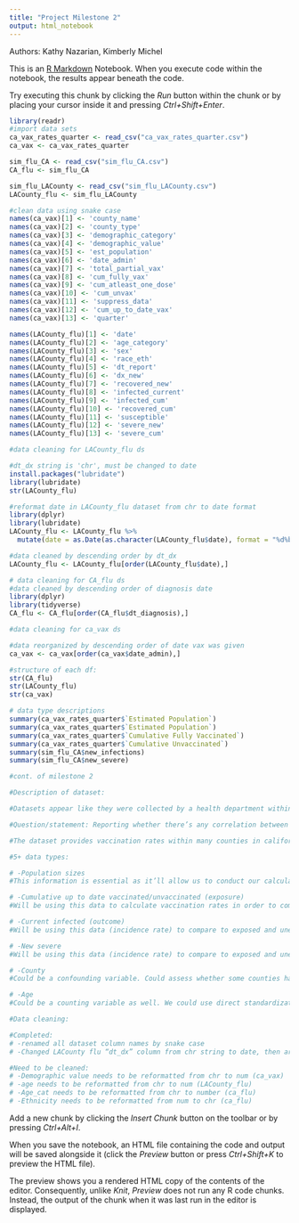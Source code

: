 ```yaml
---
title: "Project Milestone 2"
output: html_notebook
---
```

Authors: Kathy Nazarian, Kimberly Michel

This is an [R Markdown](http://rmarkdown.rstudio.com) Notebook. When you execute code within the notebook, the results appear beneath the code. 

Try executing this chunk by clicking the *Run* button within the chunk or by placing your cursor inside it and pressing *Ctrl+Shift+Enter*. 

```r
library(readr)
#import data sets
ca_vax_rates_quarter <- read_csv("ca_vax_rates_quarter.csv")
ca_vax <- ca_vax_rates_quarter

sim_flu_CA <- read_csv("sim_flu_CA.csv")
CA_flu <- sim_flu_CA

sim_flu_LACounty <- read_csv("sim_flu_LACounty.csv")
LACounty_flu <- sim_flu_LACounty
```


```r
#clean data using snake case
names(ca_vax)[1] <- 'county_name'
names(ca_vax)[2] <- 'county_type'
names(ca_vax)[3] <- 'demographic_category'
names(ca_vax)[4] <- 'demographic_value'
names(ca_vax)[5] <- 'est_population'
names(ca_vax)[6] <- 'date_admin'
names(ca_vax)[7] <- 'total_partial_vax'
names(ca_vax)[8] <- 'cum_fully_vax'
names(ca_vax)[9] <- 'cum_atleast_one_dose'
names(ca_vax)[10] <- 'cum_unvax'
names(ca_vax)[11] <- 'suppress_data'
names(ca_vax)[12] <- 'cum_up_to_date_vax'
names(ca_vax)[13] <- 'quarter'

names(LACounty_flu)[1] <- 'date'
names(LACounty_flu)[2] <- 'age_category'
names(LACounty_flu)[3] <- 'sex'
names(LACounty_flu)[4] <- 'race_eth'
names(LACounty_flu)[5] <- 'dt_report'
names(LACounty_flu)[6] <- 'dx_new'
names(LACounty_flu)[7] <- 'recovered_new'
names(LACounty_flu)[8] <- 'infected_current'
names(LACounty_flu)[9] <- 'infected_cum'
names(LACounty_flu)[10] <- 'recovered_cum'
names(LACounty_flu)[11] <- 'susceptible'
names(LACounty_flu)[12] <- 'severe_new'
names(LACounty_flu)[13] <- 'severe_cum'

```


```r
#data cleaning for LACounty_flu ds

#dt_dx string is 'chr', must be changed to date
install.packages("lubridate")
library(lubridate)
str(LACounty_flu)

#reformat date in LACounty_flu dataset from chr to date format
library(dplyr)
library(lubridate)
LACounty_flu <- LACounty_flu %>%
  mutate(date = as.Date(as.character(LACounty_flu$date), format = "%d%b%Y"))

#data cleaned by descending order by dt_dx
LACounty_flu <- LACounty_flu[order(LACounty_flu$date),]
```


```r
# data cleaning for CA_flu ds
#data cleaned by descending order of diagnosis date
library(dplyr)
library(tidyverse)
CA_flu <- CA_flu[order(CA_flu$dt_diagnosis),]

```


```r
#data cleaning for ca_vax ds

#data reorganized by descending order of date vax was given
ca_vax <- ca_vax[order(ca_vax$date_admin),]
```


```r
#structure of each df:
str(CA_flu)
str(LACounty_flu)
str(ca_vax)

# data type descriptions
summary(ca_vax_rates_quarter$`Estimated Population`)
summary(ca_vax_rates_quarter$`Estimated Population`)
summary(ca_vax_rates_quarter$`Cumulative Fully Vaccinated`)
summary(ca_vax_rates_quarter$`Cumulative Unvaccinated`)
summary(sim_flu_CA$new_infections)
summary(sim_flu_CA$new_severe)
```


```r
#cont. of milestone 2

#Description of dataset:

#Datasets appear like they were collected by a health department within CA or Los Angeles. The data that was collected includes cases of flu as well as vaccine uptake data. Timeframe of each dataset ranges between 2020-2023 within different counties across California.

#Question/statement: Reporting whether there’s any correlation between flu vaccination rates and covid vaccination rates.

#The dataset provides vaccination rates within many counties in california as well as the amount of cases. This will allow us to conduct our analysis in order to determine whether there’s any correlation between flu and covid vaccination rates by running appropriate statistical tests.

#5+ data types:

# -Population sizes 
#This information is essential as it’ll allow us to conduct our calculations in order to determine rates.

# -Cumulative up to date vaccinated/unvaccinated (exposure)
#Will be using this data to calculate vaccination rates in order to compare them to flu rates among exposed and unexposed

# -Current infected (outcome)
#Will be using this data (incidence rate) to compare to exposed and unexposed populations (vaccinated/unvaccinated)

# -New severe
#Will be using this data (incidence rate) to compare to exposed and unexposed populations (vaccinated/unvaccinated)

# -County
#Could be a confounding variable. Could assess whether some counties have higher vaccination/flu rates which would be considered a disparity.

# -Age 
#Could be a counting variable as well. We could use direct standardization in order to see the crude rates among different age groups in order to assess whether certain age groups have higher rates than others.

#Data cleaning:

#Completed:
# -renamed all dataset column names by snake case
# -Changed LACounty flu “dt_dx” column from chr string to date, then arranges in chronological order + removed extra columns + moved “date” column to first

#Need to be cleaned:
# -Demographic value needs to be reformatted from chr to num (ca_vax)
# -age needs to be reformatted from chr to num (LACounty_flu)
# -Age_cat needs to be reformatted from chr to number (ca_flu)
# -Ethnicity needs to be reformatted from num to chr (ca_flu)

```

Add a new chunk by clicking the *Insert Chunk* button on the toolbar or by pressing *Ctrl+Alt+I*.

When you save the notebook, an HTML file containing the code and output will be saved alongside it (click the *Preview* button or press *Ctrl+Shift+K* to preview the HTML file).

The preview shows you a rendered HTML copy of the contents of the editor. Consequently, unlike *Knit*, *Preview* does not run any R code chunks. Instead, the output of the chunk when it was last run in the editor is displayed.
